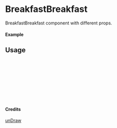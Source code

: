 
<Meta of={BreakfastBreakfast} title="unDraw/BreakfastBreakfast" />

# BreakfastBreakfast

BreakfastBreakfast component with different props.

#### Example

<Canvas of={BreakfastBreakfast.Primary} />

## Usage

```ts
import { BreakfastBreakfast } from "yadl-ui";

const Example = () => {
  return (
      <BreakfastBreakfast />
  );
};

export default Example;
```

#### Credits
[unDraw](https://undraw.co/illustrations)
